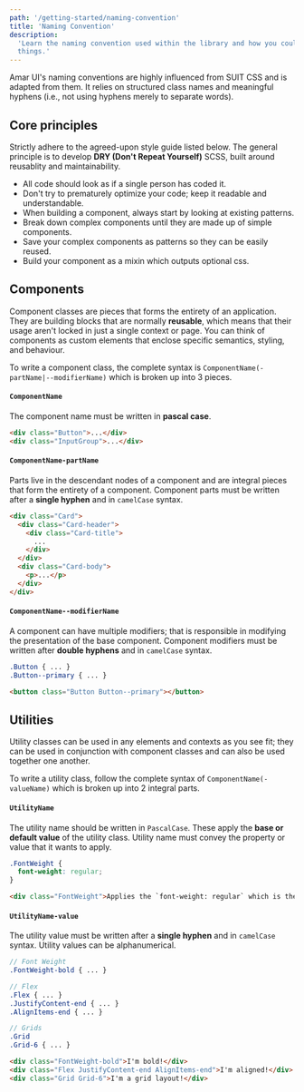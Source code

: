 ```yaml
---
path: '/getting-started/naming-convention'
title: 'Naming Convention'
description:
  'Learn the naming convention used within the library and how you could apply it in creating new
  things.'
---
```


Amar UI's naming conventions are highly influenced from SUIT CSS and is adapted from them. It relies
on structured class names and meaningful hyphens (i.e., not using hyphens merely to separate words).

## Core principles

Strictly adhere to the agreed-upon style guide listed below. The general principle is to develop
**DRY (Don't Repeat Yourself)** SCSS, built around reusablity and maintainability.

- All code should look as if a single person has coded it.
- Don't try to prematurely optimize your code; keep it readable and understandable.
- When building a component, always start by looking at existing patterns.
- Break down complex components until they are made up of simple components.
- Save your complex components as patterns so they can be easily reused.
- Build your component as a mixin which outputs optional css.

## Components

Component classes are pieces that forms the entirety of an application. They are building blocks
that are normally **reusable**, which means that their usage aren't locked in just a single context
or page. You can think of components as custom elements that enclose specific semantics, styling,
and behaviour.

To write a component class, the complete syntax is `ComponentName(-partName|--modifierName)` which
is broken up into 3 pieces.

#### `ComponentName`

The component name must be written in **pascal case**.

```html
<div class="Button">...</div>
<div class="InputGroup">...</div>
```

#### `ComponentName-partName`

Parts live in the descendant nodes of a component and are integral pieces that form the entirety of
a component. Component parts must be written after a **single hyphen** and in `camelCase` syntax.

```html
<div class="Card">
  <div class="Card-header">
    <div class="Card-title">
      ...
    </div>
  </div>
  <div class="Card-body">
    <p>...</p>
  </div>
</div>
```

#### `ComponentName--modifierName`

A component can have multiple modifiers; that is responsible in modifying the presentation of the
base component. Component modifiers must be written after **double hyphens** and in `camelCase`
syntax.

```scss
.Button { ... }
.Button--primary { ... }
```

```html
<button class="Button Button--primary"></button>
```

## Utilities

Utility classes can be used in any elements and contexts as you see fit; they can be used in
conjunction with component classes and can also be used together one another.

To write a utility class, follow the complete syntax of `ComponentName(-valueName)` which is broken
up into 2 integral parts.

#### `UtilityName`

The utility name should be written in `PascalCase`. These apply the **base or default value** of the
utility class. Utility name must convey the property or value that it wants to apply.

```css
.FontWeight {
  font-weight: regular;
}
```

```html
<div class="FontWeight">Applies the `font-weight: regular` which is the default weight.</div>
```

#### `UtilityName-value`

The utility value must be written after a **single hyphen** and in `camelCase` syntax. Utility
values can be alphanumerical.

```scss
// Font Weight
.FontWeight-bold { ... }

// Flex
.Flex { ... }
.JustifyContent-end { ... }
.AlignItems-end { ... }

// Grids
.Grid
.Grid-6 { ... }
```

```html
<div class="FontWeight-bold">I'm bold!</div>
<div class="Flex JustifyContent-end AlignItems-end">I'm aligned!</div>
<div class="Grid Grid-6">I'm a grid layout!</div>
```
